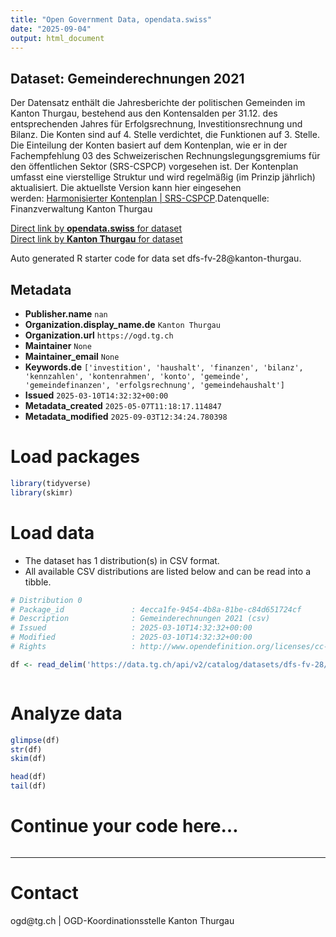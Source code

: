 ```yaml
---
title: "Open Government Data, opendata.swiss"
date: "2025-09-04"
output: html_document
---
```


## Dataset: Gemeinderechnungen 2021

Der Datensatz enthält die Jahresberichte der politischen Gemeinden im Kanton Thurgau, bestehend aus den Kontensalden per 31.12. des entsprechenden Jahres für Erfolgsrechnung, Investitionsrechnung und Bilanz. Die Konten sind auf  4. Stelle verdichtet, die Funktionen auf 3. Stelle. Die Einteilung der Konten basiert auf dem Kontenplan, wie er in der Fachempfehlung 03 des Schweizerischen Rechnungslegungsgremiums für den öffentlichen Sektor (SRS-CSPCP) vorgesehen ist. Der Kontenplan umfasst eine vierstellige Struktur und wird regelmäßig (im Prinzip jährlich) aktualisiert. Die aktuellste Version kann hier eingesehen werden: [Harmonisierter Kontenplan | SRS-CSPCP](https://www.srs-cspcp.ch/de/harmonisierter-kontenplan-n17986).Datenquelle: Finanzverwaltung Kanton Thurgau

[Direct link by **opendata.swiss** for dataset](https://opendata.swiss/de/dataset/gemeinderechnung-2021)<br>
[Direct link by **Kanton Thurgau** for dataset](https://data.tg.ch/explore/dataset/dfs-fv-28/)

Auto generated R starter code for data set dfs-fv-28@kanton-thurgau.

## Metadata

- **Publisher.name** `nan`
- **Organization.display_name.de** `Kanton Thurgau`
- **Organization.url** `https://ogd.tg.ch`
- **Maintainer** `None`
- **Maintainer_email** `None`
- **Keywords.de** `['investition', 'haushalt', 'finanzen', 'bilanz', 'kennzahlen', 'kontenrahmen', 'konto', 'gemeinde', 'gemeindefinanzen', 'erfolgsrechnung', 'gemeindehaushalt']`
- **Issued** `2025-03-10T14:32:32+00:00`
- **Metadata_created** `2025-05-07T11:18:17.114847`
- **Metadata_modified** `2025-09-03T12:34:24.780398`


# Load packages

```r

library(tidyverse)
library(skimr)

```

# Load data

-   The dataset has 1 distribution(s) in CSV format.
-   All available CSV distributions are listed below and can be read into a tibble.

```r

# Distribution 0
# Package_id               : 4ecca1fe-9454-4b8a-81be-c84d651724cf
# Description              : Gemeinderechnungen 2021 (csv)
# Issued                   : 2025-03-10T14:32:32+00:00
# Modified                 : 2025-03-10T14:32:32+00:00
# Rights                   : http://www.opendefinition.org/licenses/cc-by/

df <- read_delim('https://data.tg.ch/api/v2/catalog/datasets/dfs-fv-28/exports/csv?use_labels=true')



```

# Analyze data

```r

glimpse(df)
str(df)
skim(df)

head(df)
tail(df)

```

# Continue your code here...

```r

```

------------------------------------------------------------------------

# Contact

ogd@tg.ch | OGD-Koordinationsstelle Kanton Thurgau
